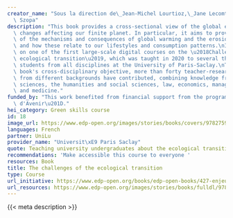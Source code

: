 ```yaml
---
creator_name: "Sous la direction de\_Jean-Michel Lourtioz,\_Jane Lecomte,\_Sophie\
  \ Szopa"
description: "This book provides a cross-sectional view of the global environmental\
  \ changes affecting our finite planet. In particular, it aims to provide an understanding\
  \ of the mechanisms and consequences of global warming and the erosion of biodiversity,\
  \ and how these relate to our lifestyles and consumption patterns.\nIt is based\
  \ on one of the first large-scale digital courses on the \u2018Challenges of the\
  \ ecological transition\u2019, which was taught in 2020 to several thousand undergraduate\
  \ students from all disciplines at the University of Paris-Saclay.\nTo meet the\
  \ book's cross-disciplinary objective, more than forty teacher-researchers and researchers\
  \ from different backgrounds have contributed, combining knowledge from the natural\
  \ sciences, the humanities and social sciences, law, economics, management, agronomy\
  \ and medicine."
funded_by: "This work benefited from financial support from the program\n\u201CInvestissement\
  \ d'Avenir\u201D."
hei_category: Green skills course
id: 18
image_url: https://www.edp-open.org/images/stories/books/covers/9782759826612_Enjeux-Transition-Ecologique.jpg
languages: French
partner: UniLu
provider_name: "Universit\xE9 Paris Saclay"
quote: Teaching university undergraduates about the ecological transition
recommendations: 'Make accessible this course to everyone '
resources: Book
title: The challenges of the ecological transition
type: Course
url_initiative: https://www.edp-open.org/books/edp-open-books/427-enjeux-de-la-transition-ecologique
url_resources: https://www.edp-open.org/images/stories/books/fulldl/9782759826612_Enjeux-Transition-Ecologique_ebook.pdf
---
```


{{< meta description >}}